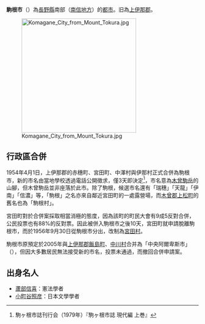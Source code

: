 {{日本都市|
自治體名=駒根市|
圖像=[[File:Komagane_Kogen_Art_Museum.jpg|240px]]|
圖像說明=[[駒根高原美術館|駒根高原美術館]]|
市章=[[File:Symbol_of_Komagane_Nagano.svg|100px]]|
日文原名=駒ヶ根市|
平假名=こまがねし|
羅馬字拼音=Komagane-shi|
都道府縣=長野縣|
支廳=|
編號=20210-0|
面積=165.92|
邊界未定=|
人口=34,662|
統計時間=2007年7月1日|
自治體=[[伊那市|伊那市]]、[[飯島町|飯島町]]、[[中川村|中川村]]、[[宮田村|宮田村]]、[[大鹿村|大鹿村]]、[[上松町|上松町]]、[[大桑村|大桑村]]|
花=|
樹=|
鳥=|
其他象徵物=|
其他象徵=|
市長=|
郵遞區號=399-4192|
所在地=駒根市赤須町20番1号|
電話號碼=265-83-2111|
外部連結=http://www.city.komagane.nagano.jp/|
經度=|
緯度=|
地圖=|
註記=|
}}
'''駒根市'''（{{jpn|j=駒ヶ根市|hg=こまがねし|rm=Komagane shi|f=y}}）為[[長野縣|長野縣]]南部（[[南信地方|南信地方]]）的[[都市|都市]]。旧為[[上伊那郡|上伊那郡]]。

[[File:Komagane_City_from_Mount_Tokura.jpg|300px]]
==行政區合併==
1954年4月1日，上伊那郡的赤穗町、宮田町、中澤村與伊那村正式合併為駒根市，新的市名由當地學校透過電話公開徵求，僅3天即決定<ref name="shishi">駒ヶ根市誌刊行会（1979年）『駒ヶ根市誌 現代編 上巻』</ref>，市名意為[[木曾駒岳|木曾駒岳]]的山腳，但木曾駒岳並非座落於此市。除了駒根，候選市名還有「瑞穗」「天龍」「伊南」「信濃」等，「駒根」之名亦來自鄰近宮田町的一處露營場，而[[木曾郡|木曾郡]][[上松町|上松町]]的舊名也為「駒根村」。

宮田町對於合併案採取相當消極的態度，因為該町的町民大會有9成5反對合併，公民投票也有88%的反對票。因此被併入駒根市之後10天，宮田町就申請脫離駒根市，而於1956年9月30日從駒根市分出，改制為[[宮田村|宮田村]]。

駒根市原預定於2005年與[[上伊那郡|上伊那郡]][[飯島町|飯島町]]、[[中川村|中川村]]合并為「中央阿爾卑斯市」（{{lang|ja|中央アルプス市}}），但因大多數居民無法接受新的市名，投票未通過，而撤回合併申請案。

== 出身名人 ==
* [[蘆部信喜|蘆部信喜]]：憲法學者
* [[小町谷照彦|小町谷照彦]]：日本文學學者

{{長野縣}}{{Authority control}}